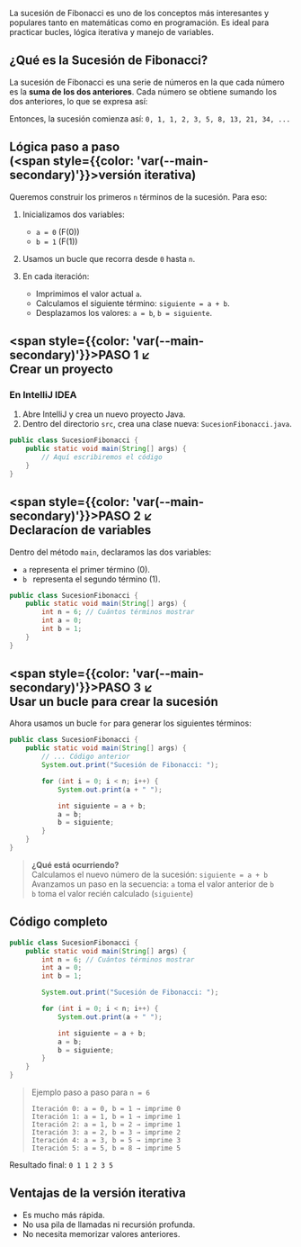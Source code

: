 
La sucesión de Fibonacci es uno de los conceptos más interesantes y populares tanto en matemáticas como en programación. Es ideal para practicar bucles, lógica iterativa y manejo de variables.

## __¿Qué es la Sucesión de Fibonacci?__

La sucesión de Fibonacci es una serie de números en la que cada número es la __suma de los dos anteriores__. Cada número se obtiene sumando los dos anteriores, lo que se expresa así:

<MathComponent formula="F(n) = F(n - 1) + F(n - 2), \quad \text{con } F(0) = 0 \text{ y } F(1) = 1" />


Entonces, la sucesión comienza así: `0, 1, 1, 2, 3, 5, 8, 13, 21, 34, ...`

## __Lógica paso a paso <br />(<span style={{color: 'var(--main-secondary)'}}>versión iterativa</span>)__

Queremos construir los primeros `n` términos de la sucesión. Para eso:

1. Inicializamos dos variables:

   * `a = 0` (F(0))
   * `b = 1` (F(1))

2. Usamos un bucle que recorra desde `0` hasta `n`.

3. En cada iteración:

   * Imprimimos el valor actual `a`.
   * Calculamos el siguiente término: `siguiente = a + b`.
   * Desplazamos los valores: `a = b`, `b = siguiente`.


## __<span style={{color: 'var(--main-secondary)'}}>PASO 1</span> ↙<br/> Crear un proyecto__

### __En IntelliJ IDEA__

1. Abre IntelliJ y crea un nuevo proyecto Java.
2. Dentro del directorio `src`, crea una clase nueva: `SucesionFibonacci.java`.

```java
public class SucesionFibonacci {
    public static void main(String[] args) {
        // Aquí escribiremos el código
    }
}
```

## __<span style={{color: 'var(--main-secondary)'}}>PASO 2</span> ↙<br/> Declaracíon de variables__

Dentro del método `main`, declaramos las dos variables:

- `a` representa el primer término (0).
- `b ` representa el segundo término (1).


```java
public class SucesionFibonacci {
    public static void main(String[] args) {
        int n = 6; // Cuántos términos mostrar
        int a = 0;
        int b = 1;
    }
}
```

## __<span style={{color: 'var(--main-secondary)'}}>PASO 3</span> ↙<br/> Usar un bucle para crear la sucesión__

Ahora usamos un bucle `for` para generar los siguientes términos:

```java
public class SucesionFibonacci {
    public static void main(String[] args) {
        // ... Código anterior
        System.out.print("Sucesión de Fibonacci: ");

        for (int i = 0; i < n; i++) {
            System.out.print(a + " ");

            int siguiente = a + b;
            a = b;
            b = siguiente;
        }
    }
}
```

> __¿Qué está ocurriendo?__  
> Calculamos el nuevo número de la sucesión: `siguiente = a + b`  
> Avanzamos un paso en la secuencia:
> `a` toma el valor anterior de `b`  
> `b` toma el valor recién calculado (`siguiente`)

## __Código completo__

```java
public class SucesionFibonacci {
    public static void main(String[] args) {
        int n = 6; // Cuántos términos mostrar
        int a = 0;
        int b = 1;

        System.out.print("Sucesión de Fibonacci: ");

        for (int i = 0; i < n; i++) {
            System.out.print(a + " ");

            int siguiente = a + b;
            a = b;
            b = siguiente;
        }
    }
}
```


> Ejemplo paso a paso para `n = 6`
> ```text
> Iteración 0: a = 0, b = 1 → imprime 0
> Iteración 1: a = 1, b = 1 → imprime 1
> Iteración 2: a = 1, b = 2 → imprime 1
> Iteración 3: a = 2, b = 3 → imprime 2
> Iteración 4: a = 3, b = 5 → imprime 3
> Iteración 5: a = 5, b = 8 → imprime 5
> ```

Resultado final: `0 1 1 2 3 5`


## __Ventajas de la versión iterativa__


* Es mucho más rápida.
* No usa pila de llamadas ni recursión profunda.
* No necesita memorizar valores anteriores.

